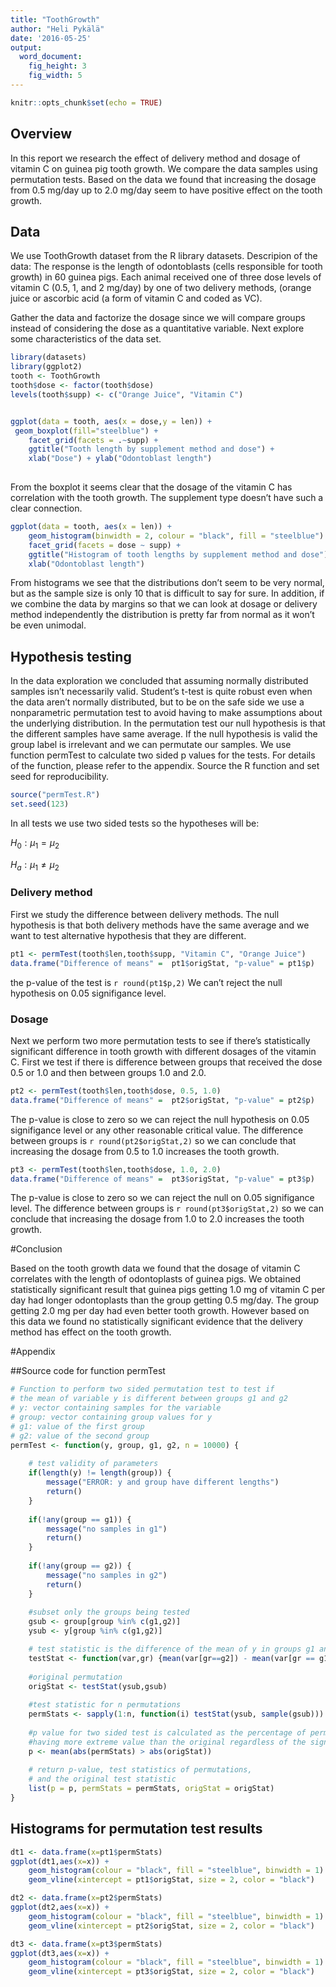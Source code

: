 ```yaml
---
title: "ToothGrowth"
author: "Heli Pykälä"
date: '2016-05-25'
output: 
  word_document: 
    fig_height: 3
    fig_width: 5
---
```


```r
knitr::opts_chunk$set(echo = TRUE)
```

## Overview

In this report we research the effect of delivery method and dosage of vitamin C on guinea pig tooth growth. We compare the data samples using permutation tests. Based on the data we found that increasing the dosage from 0.5 mg/day up to 2.0 mg/day seem to have positive effect on the tooth growth.


## Data

We use ToothGrowth dataset from the R library datasets. Descripion of the data: The response is the length of odontoblasts (cells responsible for tooth growth) in 60 guinea pigs. Each animal received one of three dose levels of vitamin C (0.5, 1, and 2 mg/day) by one of two delivery methods, (orange juice or ascorbic acid (a form of vitamin C and coded as VC).

Gather the data and factorize the dosage since we will compare groups instead of considering the dose as a quantitative variable. Next explore some characteristics of the data set.

```r
library(datasets)
library(ggplot2)
tooth <- ToothGrowth
tooth$dose <- factor(tooth$dose)
levels(tooth$supp) <- c("Orange Juice", "Vitamin C")


ggplot(data = tooth, aes(x = dose,y = len)) +
 geom_boxplot(fill="steelblue") +
    facet_grid(facets = .~supp) +
    ggtitle("Tooth length by supplement method and dose") +
    xlab("Dose") + ylab("Odontoblast length")
    
```

From the boxplot it seems clear that the dosage of the vitamin C has correlation with the tooth growth. The supplement type doesn't have such a clear connection. 

```r
ggplot(data = tooth, aes(x = len)) + 
    geom_histogram(binwidth = 2, colour = "black", fill = "steelblue") + 
    facet_grid(facets = dose ~ supp) +
    ggtitle("Histogram of tooth lengths by supplement method and dose") +
    xlab("Odontoblast length")
```

From histograms we see that the distributions don't seem to be very normal, but as the sample size is only 10 that is difficult to say for sure. In addition, if we combine the data by margins so that we can look at dosage or delivery method independently the distribution is pretty far from normal as it won't be even unimodal.

## Hypothesis testing

In the data exploration we concluded that assuming normally distributed samples isn't necessarily valid. Student's t-test is quite robust even when the data aren't normally distributed, but to be on the safe side we use a nonparametric permutation test to avoid having to make assumptions about the underlying distribution. In the permutation test our null hypothesis is that the different samples have same average. If the null hypothesis is valid the group label is irrelevant and we can permutate our samples. We use function permTest to calculate two sided p values for the tests. For details of the function, please refer to the appendix. Source the R function and set seed for reproducibility.
```r
source("permTest.R")
set.seed(123)
```
In all tests we use two sided tests so the hypotheses will be:

$H_0: \mu_{1} = \mu_{2}$ 

$H_a: \mu_{1} \neq \mu_{2}$

### Delivery method

First we study the difference between delivery methods. The null hypothesis is that both delivery methods have the same average and we want to test alternative hypothesis that they are different. 


```r
pt1 <- permTest(tooth$len,tooth$supp, "Vitamin C", "Orange Juice")
data.frame("Difference of means" =  pt1$origStat, "p-value" = pt1$p)
```

the p-value of the test is `r round(pt1$p,2)` We can't reject the null hypothesis on 0.05 signifigance level.

### Dosage

Next we perform two more permutation tests to see if there's statistically significant difference in tooth growth with different dosages of the vitamin C. First we test if there is difference between groups that received the dose 0.5 or 1.0 and then between groups 1.0 and 2.0.

```r
pt2 <- permTest(tooth$len,tooth$dose, 0.5, 1.0)
data.frame("Difference of means" =  pt2$origStat, "p-value" = pt2$p)
```
The p-value is close to zero so we can reject the null hypothesis on 0.05 signifigance level or any other reasonable critical value. The difference between groups is `r round(pt2$origStat,2)` so we can conclude that increasing the dosage from 0.5 to 1.0 increases the tooth growth.

```r
pt3 <- permTest(tooth$len,tooth$dose, 1.0, 2.0)
data.frame("Difference of means" =  pt3$origStat, "p-value" = pt3$p)
```
The p-value is close to zero so we can reject the null on 0.05 signifigance level. The difference between groups is `r round(pt3$origStat,2)` so we can conclude that increasing the dosage from 1.0 to 2.0 increases the tooth growth.

#Conclusion

Based on the tooth growth data we found that the dosage of vitamin C correlates with the length of odontoplasts of guinea pigs. We obtained statistically significant result that guinea pigs getting 1.0 mg of vitamin C per day had longer odontoplasts than the group getting 0.5 mg/day. The group getting 2.0 mg per day had even better tooth growth. However based on this data we found no statistically significant evidence that the delivery method has effect on the tooth growth.


#Appendix

##Source code for function permTest 

```r
# Function to perform two sided permutation test to test if 
# the mean of variable y is different between groups g1 and g2
# y: vector containing samples for the variable
# group: vector containing group values for y
# g1: value of the first group
# g2: value of the second group
permTest <- function(y, group, g1, g2, n = 10000) {
    
    # test validity of parameters
    if(length(y) != length(group)) {
        message("ERROR: y and group have different lengths")
        return()
    }
    
    if(!any(group == g1)) {
        message("no samples in g1")
        return()
    }
    
    if(!any(group == g2)) {
        message("no samples in g2")
        return()
    }
    
    #subset only the groups being tested
    gsub <- group[group %in% c(g1,g2)]
    ysub <- y[group %in% c(g1,g2)]

    # test statistic is the difference of the mean of y in groups g1 and g2
    testStat <- function(var,gr) {mean(var[gr==g2]) - mean(var[gr == g1])}
    
    #original permutation
    origStat <- testStat(ysub,gsub)
    
    #test statistic for n permutations
    permStats <- sapply(1:n, function(i) testStat(ysub, sample(gsub)))
    
    #p value for two sided test is calculated as the percentage of permutations 
    #having more extreme value than the original regardless of the sign
    p <- mean(abs(permStats) > abs(origStat))
    
    # return p-value, test statistics of permutations, 
    # and the original test statistic
    list(p = p, permStats = permStats, origStat = origStat)
}
```
## Histograms for permutation test results 

 

```r
dt1 <- data.frame(x=pt1$permStats)
ggplot(dt1,aes(x=x)) + 
    geom_histogram(colour = "black", fill = "steelblue", binwidth = 1) +
    geom_vline(xintercept = pt1$origStat, size = 2, color = "black")

dt2 <- data.frame(x=pt2$permStats)
ggplot(dt2,aes(x=x)) + 
    geom_histogram(colour = "black", fill = "steelblue", binwidth = 1) +
    geom_vline(xintercept = pt2$origStat, size = 2, color = "black")

dt3 <- data.frame(x=pt3$permStats)
ggplot(dt3,aes(x=x)) + 
    geom_histogram(colour = "black", fill = "steelblue", binwidth = 1) +
    geom_vline(xintercept = pt3$origStat, size = 2, color = "black")

```

